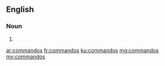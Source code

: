 ==English==

===Noun===
{{head|en|plural}}

# {{plural of|commando|lang=en}}

[[ar:commandos]]
[[fr:commandos]]
[[ku:commandos]]
[[mg:commandos]]
[[my:commandos]]